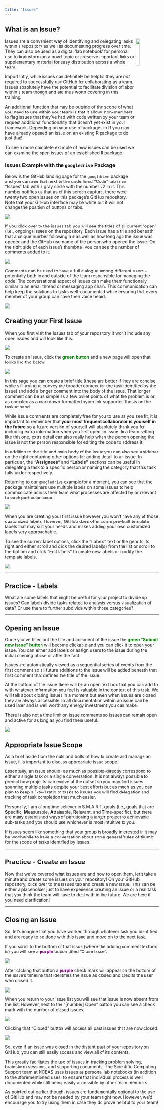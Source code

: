 ```yaml
---
title: "Issues"
---
```


## What is an Issue?

<img src="images/nceas_logo_square.png" align="right" width="15%" />

Issues are a convenient way of identifying and delegating tasks within a repository as well as documenting progress over time. They can also be used as a digital 'lab notebook' for personal use to brainstorm on a novel topic or preserve important links or supplementary material for easy distribution across a whole team.

Importantly, while issues can definitely be helpful they are *not* required to successfully use GitHub for collaborating as a team. Issues absolutely have the potential to facilitate division of labor within a team though and are thus worth covering in this training.

An additional function that may be outside of the scope of what you need to use within your team is that it allows non-members to flag issues that they've had with code written by your team or request additional functionality that doesn't yet exist in your framework. Depending on your use of packages in R you may have already opened an issue on an existing R package to do just that!

To see a more complete example of how issues can be used we can examine the open issues of an established R package.

### Issues Example with the `googledrive` Package

Below is the GitHub landing page for the `googldrive` package and you can see that next to the underlined "Code" tab is an "Issues" tab with a gray circle with the number 22 in it. This number notifies us that as of this screen capture, there were twenty two open issues on this package's GitHub repository. Note that your GitHub interface may be white but it will not change the position of buttons or tabs.

![](images/issues-1-location-on-repo-page.png)

If you click over to the issues tab you will see the titles of all current "open" (i.e., ongoing) issues on the repository. Each issue has a title and beneath that a unique number following a `#` as well as how long ago the issue was opened and the GitHub username of the person who opened the issue. On the right side of each issue's thumbnail you can see the number of comments added to it.

![](images/issues-2-main-page.png)

Comments can be used to have a full dialogue among different users -- potentially both in and outside of the team responsible for managing the code! The conversational aspect of issues can make them functionally similar to an email thread or messaging app chain. This communication can help keep the solutions to tasks well-documented while ensuring that every member of your group can have their voice heard.

![](images/issues-2b-dialogue.png)

## Creating your First Issue

When you first visit the Issues tab of your repository it won't include any open issues and will look like this.

![](images/issues-4-create-first-issue.png)

To create an issue, click the **<span style="color:green">green button</span>** and a new page will open that looks like the below.

![](images/issues-5-issue-options.png)

In this page you can create a brief title (these are better if they are concise while still trying to convey the broader context for the task identified by the issue) and add a longer comment into the body of the issue. That longer comment can be as simple as a few bullet points of what the problem is or as complex as a markdown-formatted hyperlink-supported thesis on the task at hand.

While issue comments are completely free for you to use as you see fit, it is important to remember that **your most frequent collaborator is yourself in the future** so a future version of yourself will absolutely thank you for including extra information when you first open an issue. In a team setting like this one, extra detail can also really help when the person opening the issue is not the person responsible for editing the code to address it.

In addition to the title and main body of the issue you can also see a sidebar on the right containing other options for adding detail to an issue. In particular, the **"Assignees"** and **"Labels"** sections can be useful in delegating a task to a specific person or naming the category that this task falls under respectively.

Returning to our `googledrive` example for a moment, you can see that the package maintainers use multiple labels on some issues to help communicate across their team what processes are affected by or relevant to each particular issue.

![](images/issues-3-label-example.png)

When you are creating your first issue however you won't have any of those customized labels. However, GitHub does offer some pre-built template labels that may suit your needs and makes adding your own customized labels very approachable.

To see the current label options, click the "Labels" text or the gear to its right and either scroll and click the desired label(s) from the list or scroll to the bottom and click "Edit labels" to create new labels or modify the template labels.

![](images/issues-6-label-options.png)

---

## Practice - Labels

What are some labels that might be useful for your project to divide up issues? Can labels divide tasks related to analysis versus visualization of data? Or use them to further subdivide within those categories? 

---

## Opening an Issue

Once you've filled out the title and comment of the issue the **<span style="color:green">green "Submit new issue" button</span>** will become clickable and you can click it to open your issue. You can either add labels or assign users to the issue during the initial opening phase or after the fact.

Issues are automatically viewed as a sequential series of events from the first comment so all future additions to the issue will be added beneath that first comment that defines the title of the issue.

At the bottom of the issue there will be an open text box that you can add to with whatever information you feel is valuable in the context of this task. We will talk about closing issues in a moment but even when issues are closed they are always accessible so all documentation within an issue can be used later and is well worth any energy investment you can make.

There is also not a time limit on issue comments so issues can remain open and active for as long as you find them useful.

![](images/issues-7-started-issue.png)

## Appropriate Issue Scope

As a brief aside from the nuts and bolts of how to create and manage an issue, it is important to discuss appropriate issue scope.

Essentially, an issue should- as much as possible-directly correspond to either a single task or a single conversation. It is not always possible to predict how projects can evolve at the outset so you may find issues spanning multiple tasks despite your best efforts but as much as you can plan to keep a 1-to-1 ratio of tasks to issues you will find delegation and tracking of task completion that much easier.

Personally, I am a longtime believer in S.M.A.R.T. goals (i.e., goals that are **S**pecific, **M**easurable, **A**ttainable, **R**elevant, and **T**ime-specific), but there are many established ways of partitioning a larger project to achievable sub-tasks and you should use whichever is most intuitive to you.

If issues seem like something that your group is broadly interested in it may be worthwhile to have a conversation about some general 'rules of thumb' for the scope of tasks identified by issues.

---

## Practice - Create an Issue

Now that we've covered what issues are and how to open them, let's take a minute and create some issues on your repository! On your GitHub repository, click over to the Issues tab and create a new issue. This can be either a placeholder just to have experience creating an issue or a real task that you think the team will have to deal with in the future. We are here if you need clarification!

---

## Closing an Issue

So, let's imagine that you have worked through whatever task you identified and are ready to be done with this issue and move on to the next task.

If you scroll to the bottom of that issue (where the adding comment textbox is) you will see a **<span style="color:purple">purple</span>** button titled "Close issue".

![](images/issues-8-prepping-to-close-issue.png)

After clicking that button a **<span style="color:purple">purple</span>** check mark will appear on the bottom of the issue's timeline that identifies the issue as closed and credits the user who closed it.

![](images/issues-9-closed-issue.png)

When you return to your issue list you will see that issue is now absent from the list. However, next to the "[number] Open" button you can see a check mark with the number of closed issues.

![](images/issues-10-revisiting-issue-list.png)

Clicking that "Closed" button will access all past issues that are now closed.

![](images/issues-11-finding-closed-issues.png)

So, even if an issue was closed in the distant past of your repository on GitHub, you can still easily access and view all of its contents.

This greatly facilitates the use of issues in tracking problem solving, brainstorm sessions, and supporting documents. The Scientific Computing Support team at NCEAS uses issues as personal lab notebooks (in addition to the aforementioned uses) to ensure that individual process is well documented while still being easily accessible by other team members.

As pointed out earlier though, issues are fundamentally optional to the use of GitHub and may not be needed by your team right now. However, we'd encourage you to try using them in case they do prove helpful to your team!

